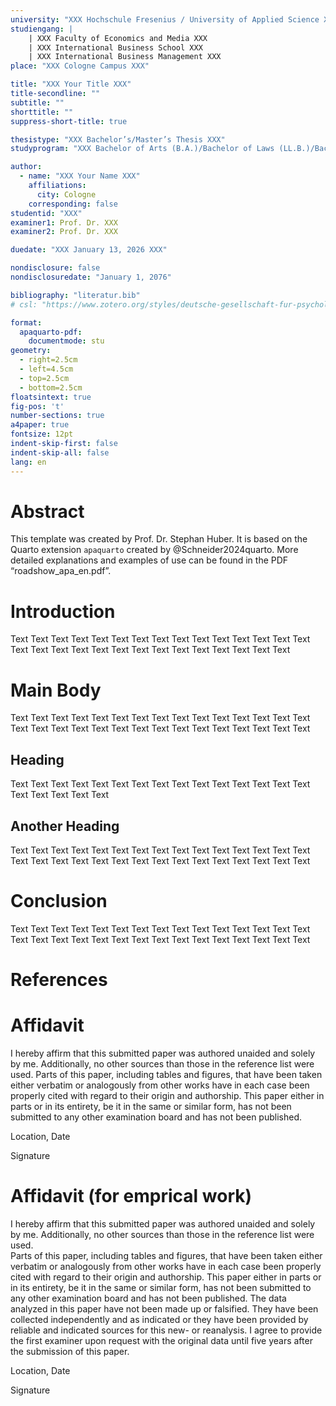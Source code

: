 ```yaml
---
university: "XXX Hochschule Fresenius / University of Applied Science XXX"
studiengang: |
    | XXX Faculty of Economics and Media XXX
    | XXX International Business School XXX
    | XXX International Business Management XXX
place: "XXX Cologne Campus XXX"

title: "XXX Your Title XXX"
title-secondline: ""
subtitle: ""
shorttitle: ""
suppress-short-title: true

thesistype: "XXX Bachelor’s/Master’s Thesis XXX"
studyprogram: "XXX Bachelor of Arts (B.A.)/Bachelor of Laws (LL.B.)/Bachelor of Science (B.Sc.)/Master of Arts (M.A.)/Master of Business Administration (MBA)/Master of Science (M.Sc.) XXX"

author:
  - name: "XXX Your Name XXX"
    affiliations:
      city: Cologne
    corresponding: false
studentid: "XXX"
examiner1: Prof. Dr. XXX
examiner2: Prof. Dr. XXX

duedate: "XXX January 13, 2026 XXX"

nondisclosure: false
nondisclosuredate: "January 1, 2076"

bibliography: "literatur.bib"
# csl: "https://www.zotero.org/styles/deutsche-gesellschaft-fur-psychologie"

format:
  apaquarto-pdf:
    documentmode: stu
geometry:
  - right=2.5cm
  - left=4.5cm
  - top=2.5cm
  - bottom=2.5cm
floatsintext: true
fig-pos: 't'
number-sections: true
a4paper: true
fontsize: 12pt
indent-skip-first: false
indent-skip-all: false
lang: en
---
```

  

# Abstract {.unnumbered}

\noindent 
This template was created by Prof. Dr. Stephan Huber. It is based on the Quarto extension `apaquarto` created by @Schneider2024quarto. More detailed explanations and examples of use can be found in the PDF “roadshow_apa_en.pdf”.

\newpage
\thispagestyle{empty}
\tableofcontents
\clearpage
\listoffigures
\listoftables

\newpage

\newpage


# Introduction

Text Text Text Text Text Text Text Text Text Text Text Text Text Text Text Text Text Text Text Text Text Text Text Text Text Text Text Text Text 

# Main Body

Text Text Text Text Text Text Text Text Text Text Text Text Text Text Text Text Text Text Text Text Text Text Text Text Text Text Text Text Text Text 

## Heading 

Text Text Text Text Text Text Text Text Text Text Text Text Text Text Text Text Text Text Text Text 

## Another Heading

Text Text Text Text Text Text Text Text Text Text Text Text Text Text Text Text Text Text Text Text Text Text Text Text Text Text Text Text Text Text 

# Conclusion

Text Text Text Text Text Text Text Text Text Text Text Text Text Text Text Text Text Text Text Text Text Text Text Text Text Text Text Text Text Text 

\newpage
\appendix

# References {.unnumbered}

::: {#refs}
:::


# Affidavit 
I hereby affirm that this submitted paper was authored unaided and solely by me. Additionally, no other sources than those in the reference list were used.
Parts of this paper, including tables and figures, that have been taken either verbatim or analogously from other works have in each case been properly cited with regard to their origin and authorship.
This paper either in parts or in its entirety, be it in the same or similar form, has not been submitted to any other examination board and has not been published.

Location, Date


Signature

\newpage

# Affidavit (for emprical work) 
I hereby affirm that this submitted paper was authored unaided and solely by me. Additionally, no other sources than those in the reference list were used. 	
Parts of this paper, including tables and figures, that have been taken either verbatim or analogously from other works have in each case been properly cited with regard to their origin and authorship.
This paper either in parts or in its entirety, be it in the same or similar form, has not been submitted to any other examination board and has not been published.
The data analyzed in this paper have not been made up or falsified. They have been collected independently and as indicated or they have been provided by reliable and indicated sources for this new- or reanalysis. I agree to provide the first examiner upon request with the original data until five years after the submission of this paper. 

Location, Date


Signature

